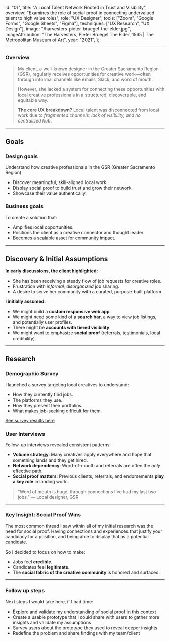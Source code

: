   id: "01",
  title: "A Local Talent Network Rooted in Trust and Visibility",
  overview:
    "Examines the role of social proof in connecting undervalued talent to high value roles",
  role: "UX Designer",
  tools: ["Zoom", "Google Forms", "Google Sheets", "Figma"],
  techniques: ["UX Research", "UX Design"],
  image: "/harvesters-pieter-bruegel-the-elder.jpg",
  imageAttribution:
    "The Harvesters, Pieter Bruegel The Elder, 1565 | The Metropolitan Museum of Art",
  year: "2021",
};

---

### Overview

> My client, a well-known designer in the Greater Sacramento Region (GSR), regularly receives opportunities for creative work—often through informal channels like emails, Slack, and word of mouth.
>
> However, she lacked a system for connecting these opportunities with local creative professionals in a structured, discoverable, and equitable way.
>
> **The core UX breakdown?** Local talent was disconnected from local work due to _fragmented channels, lack of visibility, and no centralized hub_.

---

## Goals

### **Design goals**

Understand how creative professionals in the GSR (Greater Sacramento Region):

- Discover meaningful, skill-aligned local work.
- Display social proof to build trust and grow their network.
- Showcase their value authentically.

### **Business goals**

To create a solution that:

- Amplifies local opportunities.
- Positions the client as a creative connector and thought leader.
- Becomes a scalable asset for community impact.

---

## Discovery & Initial Assumptions

**In early discussions, the client highlighted:**

- She has been receiving a steady flow of job requests for creative roles.
- Frustration with _informal, disorganized_ job sharing.
- A desire to serve her community with a curated, purpose-built platform.

**I initially assumed:**

- We might build a **custom responsive web app**.
- We might need some kind of a **search bar**, a way to view job listings, and potentially user profiles.
- There might be **accounts with tiered visibility**.
- We might want to emphasize **social proof** (referrals, testimonials, local credibility).

---

## Research

### Demographic Survey

I launched a survey targeting local creatives to understand:

- How they currently find jobs.
- The platforms they use.
- How they present their portfolios.
- What makes job-seeking difficult for them.

[See survey results here](https://docs.google.com/spreadsheets/d/1NWNlTFPuSDGK0SLEUVlSL3WJGBiKJB7-qjMYaEoJ8Bk/edit?usp=sharing)

### User Interviews

Follow-up interviews revealed consistent patterns:

- **Volume strategy**: Many creatives apply everywhere and hope that something lands and they get hired.
- **Network dependency**: Word-of-mouth and referrals are often the _only_ effective path.
- **Social proof matters**: Previous clients, referrals, and endorsements **play a key role** in landing work.

> “Word of mouth is huge, through connections I've had my last two jobs.”
> — Local designer, GSR

---

### **Key Insight: Social Proof Wins**

The most common thread I saw within all of my initial research was the need for social proof. Having connections and experiences that justify your candidacy for a position, and being able to display that as a potential candidate.

So I decided to focus on how to make:

- Jobs feel **credible**.
- Candidates feel **legitimate**.
- The **social fabric of the creative community** is honored and surfaced.

---

### Follow up steps

Next steps I would take here, if I had time:

- Explore and validate my understanding of social proof in this context
- Create a usable prototype that I could share with users to gather more insights and validate my assumptions
- Survey users about the prototype they used to reveal deeper insights
- Redefine the problem and share findings with my team/client
